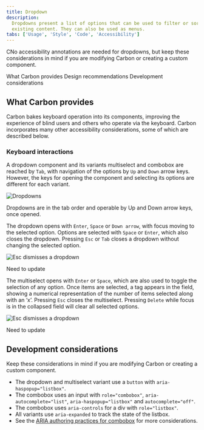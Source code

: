 ```yaml
---
title: Dropdown
description:
  Dropdowns present a list of options that can be used to filter or sort
  existing content. They can also be used as menus.
tabs: ['Usage', 'Style', 'Code', 'Accessibility']
---
```


<PageDescription>

CNo accessibility annotations are needed for dropdowns, but keep these
considerations in mind if you are modifying Carbon or creating a custom
component.

</PageDescription>

<AnchorLinks>

<AnchorLink>What Carbon provides</AnchorLink>
<AnchorLink>Design recommendations</AnchorLink>
<AnchorLink>Development considerations</AnchorLink>

</AnchorLinks>

## What Carbon provides

Carbon bakes keyboard operation into its components, improving the experience of
blind users and others who operate via the keyboard. Carbon incorporates many
other accessibility considerations, some of which are described below.

### Keyboard interactions

A dropdown component and its variants multiselect and combobox are reached by
`Tab`, with navigation of the options by `Up` and `Down` arrow keys. However,
the keys for opening the component and selecting its options are different for
each variant.

<Row>
<Column colLg={8}>

![Dropdowns ](images/dropdown-accessibility-1.png)

<Caption>

Dropdowns are in the tab order and operable by Up and Down arrow keys, once
opened.

</Caption>

</Column>
</Row>

The dropdown opens with `Enter`, `Space` or `Down arrow`, with focus moving to
the selected option. Options are selected with `Space` or `Enter`, which also
closes the dropdown. Pressing `Esc` or `Tab` closes a dropdown without changing
the selected option.

<Row>
<Column colLg={8}>

![Esc dismisses a dropdown](images/dropdown-accessibility-2.png)

<Caption>Need to update</Caption>

</Column>
</Row>

The multiselect opens with `Enter` or `Space`, which are also used to toggle the
selection of any option. Once items are selected, a tag appears in the field,
showing a numerical representation of the number of items selected along with an
‘x’. Pressing `Esc` closes the multiselect. Pressing `Delete` while focus is in
the collapsed field will clear all selected options.

<Row>
<Column colLg={8}>

![Esc dismisses a dropdown](images/dropdown-accessibility-3.png)

<Caption>Need to update</Caption>

</Column>
</Row>

## Development considerations

Keep these considerations in mind if you are modifying Carbon or creating a
custom component.

- The dropdown and multiselect variant use a `button` with
  `aria-haspopup="listbox"`.
- The combobox uses an input with `role="combobox"`, `aria-autocomplete="list"`,
  `aria-haspopup="listbox"` and `autocomplete="off"`.
- The combobox uses `aria-controls` for a div with `role="listbox"`.
- All variants use `aria-expanded` to track the state of the listbox.
- See the
  [ARIA authoring practices for combobox](https://w3c.github.io/aria-practices/#combobox)
  for more considerations.
